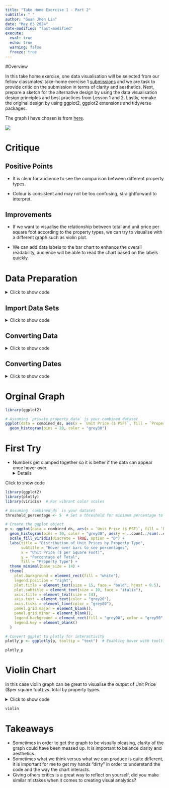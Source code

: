 ```yaml
---
title: "Take Home Exercise 1 - Part 2"
subtitle: " "
author: "Guan Jhen Lin"
date: "May 03 2024"
date-modified: "last-modified"
execute: 
  eval: true
  echo: true
  warning: false
  freeze: true
---
```


#Overview

In this take home exercise, one data visualisation will be selected from our fellow classmates' take-home exercise 1 [submissions](https://isss608-ay2023-24apr.netlify.app/take-home_ex/th_ex01#peer-learning) and we are task to provide critic on the submission in terms of clarity and aesthetics. Next, prepare a sketch for the alternative design by using the data visualisation design principles and best practices from Lesson 1 and 2. Lastly, remake the original design by using ggplot2, ggplot2 extensions and tidyverse packages.

The graph I have chosen is from [here](https://isss608-zjho008.netlify.app/take-home_ex/take-home_ex01/take-home_ex01).

![](images/zijun.png)

# Critique

::: panel:tabset
## Positive Points

-   It is clear for audience to see the comparison between different property types.

-   Colour is consistent and may not be too confusing, straightforward to interpret.

## Improvements

-   If we want to visualise the relationship between total and unit price per square foot according to the property types, we can try to visualise with a different graph such as violin plot.

-   We can add data labels to the bar chart to enhance the overall readability, audience will be able to read the chart based on the labels quickly.
:::

# Data Preparation
<details>

<summary>Click to show code</summary>
```r
pacman::p_load(tidyverse, scales, patchwork, ggtext, DT)
```
</details>

::: panel-tabset
## Import Data Sets

<details>

<summary>Click to show code</summary>
```r
ds1 <- read_csv("data/ds1.csv")
ds2 <- read_csv("data/ds2.csv")
ds3 <- read_csv("data/ds3.csv")
ds4 <- read_csv("data/ds4.csv")
ds5 <- read_csv("data/ds5.csv")
```
</details>


## Converting Data
<details>

<summary>Click to show code</summary>
```r

prepare_dataset <- function(ds) {
  colSums(is.na(ds))
  ds <- na.omit(ds)
  
  ds$`Type of Sale` <- tolower(as.character(ds$`Type of Sale`))
  ds$`Type of Sale` <- ifelse(ds$`Type of Sale` %in% c("new sale", "resale"), ds$`Type of Sale`, "other")
  ds$`Type of Sale` <- as.factor(ds$`Type of Sale`)
  
  ds$`Property Type` <- as.factor(ds$`Property Type`)
  
  ds$`Transacted Price ($)` <- as.numeric(gsub("[^0-9.]", "", ds$`Transacted Price ($)`, perl = TRUE))
  ds$`Area (SQFT)` <- as.numeric(gsub("[^0-9.]", "", ds$`Area (SQFT)`, perl = TRUE))
  ds$`Unit Price ($ PSF)` <- as.numeric(gsub("[^0-9.]", "", ds$`Unit Price ($ PSF)`, perl = TRUE))
  
  return(ds)
}

# Apply the function to each dataset
ds1 <- prepare_dataset(ds1)
ds2 <- prepare_dataset(ds2)
ds3 <- prepare_dataset(ds3)
ds4 <- prepare_dataset(ds4)
ds5 <- prepare_dataset(ds5)

# Combine the datasets
combined_ds <- rbind(ds1, ds2, ds3, ds4, ds5)


```
</details>

## Converting Dates
<details>

<summary>Click to show code</summary>
```r
# Convert Sale Date to Date format
ds1$`Sale Date` <- dmy(ds1$`Sale Date`)
ds2$`Sale Date` <- dmy(ds2$`Sale Date`)
ds3$`Sale Date` <- dmy(ds3$`Sale Date`)
ds4$`Sale Date` <- dmy(ds4$`Sale Date`)
ds5$`Sale Date` <- dmy(ds5$`Sale Date`)
```
</details>

:::

# Orginal Graph 

```r
library(ggplot2)

# Assuming `private_property_data` is your combined dataset
ggplot(data = combined_ds, aes(x = `Unit Price ($ PSF)`, fill = `Property Type`)) +
  geom_histogram(bins = 20, color = "grey30")

```

# First Try

-   Numbers get clamped together so it is better if the data can appear once hover over.
<details>

<summary>Click to show code</summary>
```r
library(ggplot2)
library(plotly)
library(viridis)  # For vibrant color scales

# Assuming `combined_ds` is your dataset
threshold_percentage <- 5  # Set a threshold for minimum percentage to display text

# Create the ggplot object
p <- ggplot(data = combined_ds, aes(x = `Unit Price ($ PSF)`, fill = `Property Type`, text = sprintf("Percentage: %.2f%%", ..count../sum(..count..)*100))) +
  geom_histogram(bins = 30, color = "grey30", aes(y = ..count../sum(..count..)*100), alpha = 0.8) +
  scale_fill_viridis(discrete = TRUE, option = "D") +
  labs(title = "Distribution of Unit Prices by Property Type",
       subtitle = "Hover over bars to see percentages",
       x = "Unit Price ($ per Square Foot)",
       y = "Percentage of Total",
       fill = "Property Type") +
  theme_minimal(base_size = 14) +
  theme(
    plot.background = element_rect(fill = "white"),
    legend.position = "right",
    plot.title = element_text(size = 15, face = "bold", hjust = 0.5),
    plot.subtitle = element_text(size = 10, face = "italic"),
    axis.title = element_text(size = 14),
    axis.text = element_text(color = "grey20"),
    axis.ticks = element_line(color = "grey80"),
    panel.grid.major = element_blank(),
    panel.grid.minor = element_blank(),
    legend.background = element_rect(fill = "grey90", color = "grey50", size = 0.5, linetype = "solid"),
    legend.key = element_blank()
  )

# Convert ggplot to plotly for interactivity
plotly_p <- ggplotly(p, tooltip = "text")  # Enabling hover with tooltip argument
```
</details>


```r
plotly_p
```
</details>

# Violin Chart

In this case violin graph can be great to visualise the output of Unit Price (\$per square foot) vs. total by property types.

<details>

<summary>Click to show code</summary>
```r
# Assuming `combined_ds` is your dataset
violin <- ggplot(combined_ds, aes(x = `Property Type`, y = `Unit Price ($ PSF)`, fill = `Property Type`)) +
  geom_violin(trim = FALSE) +  # Draw the full range of the distribution
  geom_boxplot(width = 0.1, fill = "white", outlier.shape = NA) +  # Optional: add a narrow boxplot inside each violin for more detail
  scale_fill_viridis_d() +  # Vibrant color scale
  labs(title = "Distribution of Unit Prices by Property Type",
       subtitle = "Violin plots with embedded boxplots",
       x = "Property Type",
       y = "Unit Price ($ per Square Foot)") +
  theme_minimal() +
  theme(
    plot.background = element_rect(fill = "white"),
    legend.position = "none",  # Hide legend if not necessary
    plot.title = element_text(size = 15, face = "bold", hjust = 0.5),
    plot.subtitle = element_text(size = 10, face = "italic"),
    axis.title.x = element_text(size = 10),  # Adjust x-axis title size
    axis.title.y = element_text(size = 10),  # Adjust y-axis title size
    axis.text.x = element_text(angle = 45, hjust = 1, vjust = 1, size = 10, color = "grey20"),  # Adjust x-axis labels
    axis.ticks = element_line(color = "grey80"),
    panel.grid.major = element_blank(),
    panel.grid.minor = element_blank()
  )

# If you prefer to flip the axes to make the plot horizontal:
# p + coord_flip()

```
</details>

```r
violin
```

# Takeaways
- Sometimes in order to get the graph to be visually pleasing, clarity of the graph could have been messed up. It is important to balance clarity and aesthetics. 
- Sometimes what we think versus what we can produce is quite different, it is important for me to get my hands "dirty" in order to understand the code and the way the chart interacts. 
- Giving others critics is a great way to reflect on yourself, did you make similar mistakes when it comes to creating visual analytics? 


